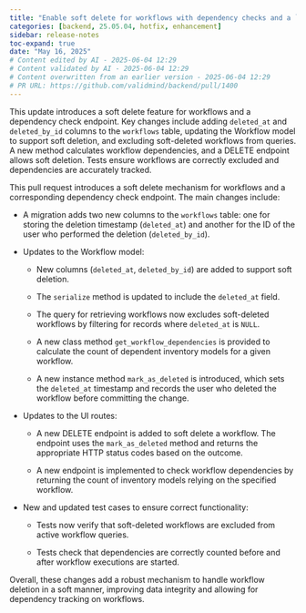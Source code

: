 ```yaml
---
title: "Enable soft delete for workflows with dependency checks and a `DELETE` endpoint (#1400)"
categories: [backend, 25.05.04, hotfix, enhancement]
sidebar: release-notes
toc-expand: true
date: "May 16, 2025"
# Content edited by AI - 2025-06-04 12:29
# Content validated by AI - 2025-06-04 12:29
# Content overwritten from an earlier version - 2025-06-04 12:29
# PR URL: https://github.com/validmind/backend/pull/1400
---
```


This update introduces a soft delete feature for workflows and a dependency check endpoint. Key changes include adding `deleted_at` and `deleted_by_id` columns to the `workflows` table, updating the Workflow model to support soft deletion, and excluding soft-deleted workflows from queries. A new method calculates workflow dependencies, and a DELETE endpoint allows soft deletion. Tests ensure workflows are correctly excluded and dependencies are accurately tracked.

This pull request introduces a soft delete mechanism for workflows and a corresponding dependency check endpoint. The main changes include:

- A migration adds two new columns to the `workflows` table: one for storing the deletion timestamp (`deleted_at`) and another for the ID of the user who performed the deletion (`deleted_by_id`).

- Updates to the Workflow model:
  
  - New columns (`deleted_at`, `deleted_by_id`) are added to support soft deletion.
  
  - The `serialize` method is updated to include the `deleted_at` field.
  
  - The query for retrieving workflows now excludes soft-deleted workflows by filtering for records where `deleted_at` is `NULL`.
  
  - A new class method `get_workflow_dependencies` is provided to calculate the count of dependent inventory models for a given workflow.
  
  - A new instance method `mark_as_deleted` is introduced, which sets the `deleted_at` timestamp and records the user who deleted the workflow before committing the change.

- Updates to the UI routes:
  
  - A new DELETE endpoint is added to soft delete a workflow. The endpoint uses the `mark_as_deleted` method and returns the appropriate HTTP status codes based on the outcome.
  
  - A new endpoint is implemented to check workflow dependencies by returning the count of inventory models relying on the specified workflow.

- New and updated test cases to ensure correct functionality:
  
  - Tests now verify that soft-deleted workflows are excluded from active workflow queries.
  
  - Tests check that dependencies are correctly counted before and after workflow executions are started.

Overall, these changes add a robust mechanism to handle workflow deletion in a soft manner, improving data integrity and allowing for dependency tracking on workflows.